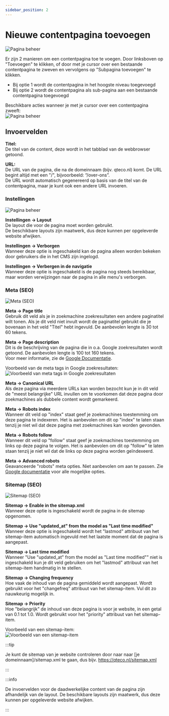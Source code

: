 ```yaml
---
sidebar_position: 2
---
```


# Nieuwe contentpagina toevoegen

![Pagina beheer](/img/contentpaginas/pagina-toevoegen.png)

Er zijn 2 manieren om een contentpagina toe te voegen. Door linksboven op "Toevoegen" te klikken, of door met je cursor over een bestaande contentpagina te zweven en vervolgens op "Subpagina toevoegen" te klikken.

-   Bij optie 1 wordt de contentpagina in het hoogste niveau toegevoegd
-   Bij optie 2 wordt de contentpagina als sub-pagina aan een bestaande contentpagina toegevoegd

Beschikbare acties wanneer je met je cursor over een contentpagina zweeft:  
![Pagina beheer](/img/contentpaginas/pagina-bewerken-acties.png)

## Invoervelden

**Titel:**  
De titel van de content, deze wordt in het tabblad van de webbrowser getoond.

**URL:**  
De URL van de pagina, die na de domeinnaam (bijv. qteco.nl) komt. De URL begint altijd met een "/", bijvoorbeeld: “/over-ons”.  
De URL wordt automatisch gegenereerd op basis van de titel van de contentpagina, maar je kunt ook een andere URL invoeren.

### Instellingen

![Pagina beheer](/img/contentpaginas/pagina-toevoegen-instellingen.png)

**Instellingen &rarr; Layout**  
De layout die voor de pagina moet worden gebruikt.  
De beschikbare layouts zijn maatwerk, dus deze kunnen per opgeleverde website afwijken.

**Instellingen &rarr; Verborgen**  
Wanneer deze optie is ingeschakeld kan de pagina alleen worden bekeken door gebruikers die in het CMS zijn ingelogd.

**Instellingen &rarr; Verbergen in de navigatie**  
Wanneer deze optie is ingeschakeld is de pagina nog steeds bereikbaar, maar worden verwijzingen naar de pagina in alle menu's verborgen.

### Meta (SEO)

![Meta (SEO)](/img/contentpaginas/pagina-toevoegen-meta.png)

**Meta &rarr; Page title**  
Gebruik dit veld als je in zoekmachine zoekresultaten een andere paginatitel wilt tonen. Als je dit veld niet invult wordt de paginatitel gebruikt die je bovenaan in het veld "Titel" hebt ingevuld. De aanbevolen lengte is 30 tot 60 tekens.

**Meta &rarr; Page description**  
Dit is de beschrijving van de pagina die in o.a. Google zoekresultaten wordt getoond. De aanbevolen lengte is 100 tot 160 tekens.  
Voor meer informatie, zie de [Google Documentatie](https://developers.google.com/search/docs/advanced/crawling/consolidate-duplicate-urls).

Voorbeeld van de meta tags in Google zoekresultaten:  
![Voorbeeld van meta tags in Google zoekresultaten](/img/contentpaginas/pagina-toevoegen-meta-voorbeeld.png)

**Meta &rarr; Canonical URL**  
Als deze pagina via meerdere URLs kan worden bezocht kun je in dit veld de "meest belangrijke" URL invullen om te voorkomen dat deze pagina door zoekmachines als dubbele content wordt gemarkeerd.

**Meta &rarr; Robots index**  
Wanneer dit veld op "index" staat geef je zoekmachines toestemming om deze pagina te indexeren. Het is aanbevolen om dit op "index" te laten staan tenzij je niet wil dat deze pagina met zoekmachines kan worden gevonden.

**Meta &rarr; Robots follow**  
Wanneer dit veld op "follow" staat geef je zoekmachines toestemming om links op deze pagina te volgen. Het is aanbevolen om dit op "follow" te laten staan tenzij je niet wil dat de links op deze pagina worden geïndexeerd.

**Meta &rarr; Advanced robots**  
Geavanceerde "robots" meta opties. Niet aanbevolen om aan te passen. Zie [Google documentatie](https://developers.google.com/search/docs/advanced/robots/robots_meta_tag) voor alle mogelijke opties.

### Sitemap (SEO)

![Sitemap (SEO)](/img/contentpaginas/pagina-toevoegen-sitemap.png)

**Sitemap &rarr; Enable in the sitemap.xml**  
Wanneer deze optie is ingeschakeld wordt de pagina in de sitemap opgenomen.

**Sitemap &rarr; Use "updated_at" from the model as "Last time modified"**  
Wanneer deze optie is ingeschakeld wordt het "lastmod" attribuut van het sitemap-item automatisch ingevuld met het laatste moment dat de pagina is aangepast.

**Sitemap &rarr; Last time modified**  
Wanneer "Use "updated_at" from the model as "Last time modified"" niet is ingeschakeld kun je dit veld gebruiken om het "lastmod" attribuut van het sitemap-item handmatig in te stellen.

**Sitemap &rarr; Changing frequency**  
Hoe vaak de inhoud van de pagina gemiddeld wordt aangepast. Wordt gebruikt voor het "changefreq" attribuut van het sitemap-item. Vul dit zo nauwkeurig mogelijk in.

**Sitemap &rarr; Priority**  
Hoe "belangrijk" de inhoud van deze pagina is voor je website, in een getal van 0.1 tot 1.0. Wordt gebruikt voor het "priority" attribuut van het sitemap-item.

Voorbeeld van een sitemap-item:  
![Voorbeeld van een sitemap-item](/img/contentpaginas/pagina-toevoegen-sitemap-voorbeeld.png)

:::tip

Je kunt de sitemap van je website controleren door naar naar [je domeinnaam]/sitemap.xml te gaan, dus bijv. https://qteco.nl/sitemap.xml

:::

:::info

De invoervelden voor de daadwerkelijke content van de pagina zijn afhandelijk van de layout. De beschikbare layouts zijn maatwerk, dus deze kunnen per opgeleverde website afwijken.

:::
